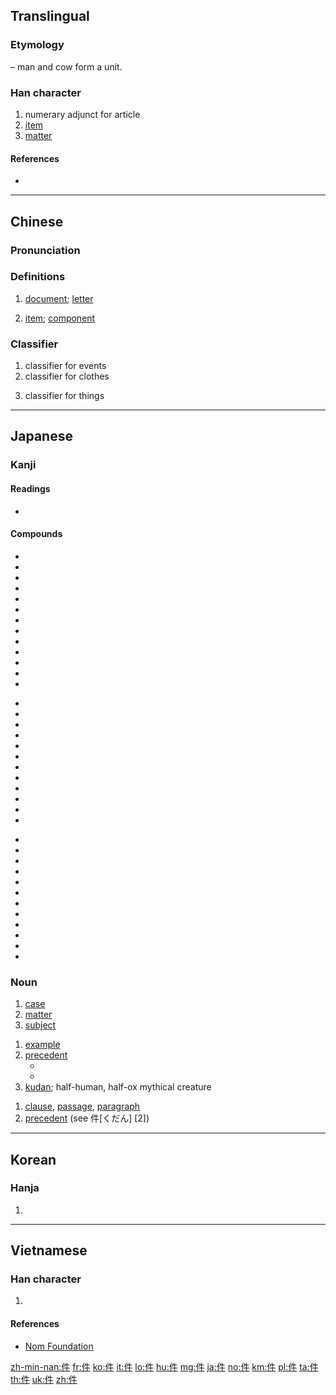 {{also|仵|仟|任|伴}}
==Translingual==
{{stroke order|strokes=6}}

===Etymology===
{{Han compound|人|alt1=亻|t1=man|牛|t2=cow|ls=ic}} – man and cow form a unit.

===Han character===
{{Han char|rn=9|rad=人|as=04|sn=6|four=25200|canj=OHQ|ids=⿰亻牛}}

# numerary adjunct for article
# [[item]]
# [[matter]]

====References====
* {{Han ref|kx=0094.180|dkj=00410|dj=0200.090|hdz=10122.030|uh=4EF6|ud=20214|bh=A5F3|bd=42483}}

----

==Chinese==
{{zh-forms}}

===Pronunciation===
{{zh-pron
|m=jiàn
|c=gin6
|h=pfs=khien
|mn=kiāⁿ
|cat=cls
}}

===Definitions===
{{zh-noun}}

# [[document]]; [[letter]]
#: {{zh-usex|文件|document, file}}
#: {{zh-usex|郵件|mail}}
#: {{zh-usex|信件|letter}}
#: {{zh-usex|證件|certificate, document, ID}}
# [[item]]; [[component]]
#: {{zh-usex|部件|parts, components}}
#: {{zh-usex|零件|part, component}}
#: {{zh-usex|备件|spare part}}
#: {{zh-usex|软件|software}}

===Classifier===
{{zh-cls}}

# classifier for events
# classifier for clothes
#: {{zh-usex|一 件 衬衫|a shirt}}
# classifier for things
#: {{zh-usex|一 件 东西|a thing}}

----

==Japanese==

===Kanji===
{{ja-kanji|grade=5|rs=人04}}

====Readings====
* {{ja-readings|goon=[[げん]] (gen) {{non-joyo-reading}}|kanon=[[けん]] (ken)|kun=くだり (kudari), [[くだん]] (kudan)}}

====Compounds====
{{der-top|Compounds}}
{{top3}}
* {{ja-r|案件|あんけん}}
* {{ja-r|一件|いっけん}}
* {{ja-r|課税物件|かぜい ぶっけん}}
* {{ja-r|感覚与件|かんかく よけん}}
* {{ja-r|機能的要件|きのうてき ようけん}}
* {{ja-r|件件|けんけん}}
* {{ja-r|件数|けんすう}}
* {{ja-r|件名|けんめい}}
* {{ja-r|後件|こうけん}}
* {{ja-r|構成要件|こうせい ようけん}}
* {{ja-r|雑件|ざっけん}}
* {{ja-r|消極的訴訟要件|しょうきょくてき そしょう ようけん}}
* {{ja-r|証拠物件|しょうこ ぶっけん}}
{{mid3}}
* {{ja-r|事件|じけん}}
* {{ja-r|条件|じょうけん}}
* {{ja-r|上件|じょうけん}}
* {{ja-r|人件|じんけん}}
* {{ja-r|人件費|じんけんひ}}
* {{ja-r|前件|ぜんけん}}
* {{ja-r|訴件|そけん}}
* {{ja-r|訴訟要件|そしょう ようけん}}
* {{ja-r|尊号一件|そんごう いっけん}}
* {{ja-r|大君一件|たいくん いっけん}}
* {{ja-r|対抗要件|たいこう ようけん}}
* {{ja-r|手形要件|てがた ようけん}}
{{mid3}}
* {{ja-r|難件|なんけん}}
* {{ja-r|物件|ぶっけん}}
* {{ja-r|物件費|ぶっけんひ}}
* {{ja-r|別件|べっけん}}
* {{ja-r|別件逮捕|べっけん たいほ}}
* {{ja-r|法律要件|ほうりつ ようけん}}
* {{ja-r|本件|ほんけん}}
* {{ja-r|柳川一件|やながわ いっけん}}
* {{ja-r|用件|ようけん}}
* {{ja-r|要件|ようけん}}
* {{ja-r|与件|よけん}}
* {{ja-r|立件|りっけん}}
{{bottom}}
{{der-bottom}}

===Noun===
{{ja-noun|けん}}
# [[case]]
# [[matter]]
# [[subject]]

{{ja-noun|くだん}}
{{wikipedia|lang=ja}}
# [[example]]
# [[precedent]]
#* {{ja-r|件の|くだん の|gloss=the ... in question; the said ...}}
#* {{ja-r|件の人|くだん の ひと|gloss=the person in question; the said person}}
# [[kudan]]; half-human, half-ox mythical creature

{{ja-noun|くだり}}
# [[clause]], [[passage]], [[paragraph]]
# [[precedent]] (see 件[くだん] [2])

----

==Korean==

===Hanja===
{{ko-hanja|hangeul=건|rv=geon|mr=kŏn}}

# {{defn|lang=ko|sort=人04}}

----

==Vietnamese==

===Han character===
{{vi-hantu|[[kiện]], [[kịn]], [[kẹn]]|rs=人04}}

# {{defn|lang=vi|sort=人04}}

====References====
* [http://nomfoundation.org/common/nom_details.php?codepoint=4ef6 Nom Foundation]

[[zh-min-nan:件]]
[[fr:件]]
[[ko:件]]
[[it:件]]
[[lo:件]]
[[hu:件]]
[[mg:件]]
[[ja:件]]
[[no:件]]
[[km:件]]
[[pl:件]]
[[ta:件]]
[[th:件]]
[[uk:件]]
[[zh:件]]